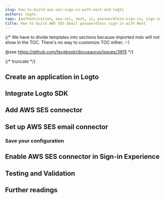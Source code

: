```yaml
---
slug: how-to-build-aws-ses-sign-in-with-next-and-logto
authors: logto
tags: [authentication, aws-ses, next, js, passwordless-sign-in, sign-in, login]
title: How to build AWS SES Email passwordless sign-in with Next
---
```


{/*
  We have to divide templates into sections because imported mdx will not show in the TOC.
  There's no way to customize TOC either. :-)

  @see https://github.com/facebook/docusaurus/issues/3915
*/}



{/* truncate */}

<Intro connector={connector} sdk="Next" link="https://nextjs.org/" />

## Create an application in Logto

<CreateApplication type="Traditional web" framework="Next.js" />

## Integrate Logto SDK

<IntegrateSdk />

## Add AWS SES connector

<AddPasswordlessConnector
  connector={connector}
  connectorType="Email"
  passwordlessSignUpIdentifier="Email address"
/>

## Set up AWS SES email connector

<ConnectorGuide />

### Save your configuration

<SaveYourConfiguration connector={connector} />

## Enable AWS SES connector in Sign-in Experience

<EnablePasswordlessConnector
  connectorType="Email"
  passwordlessSignUpIdentifier="Email address"
/>

## Testing and Validation

<TestingAndValidation connector={connector} sdk="Next" />

## Further readings

<FurtherReadings />